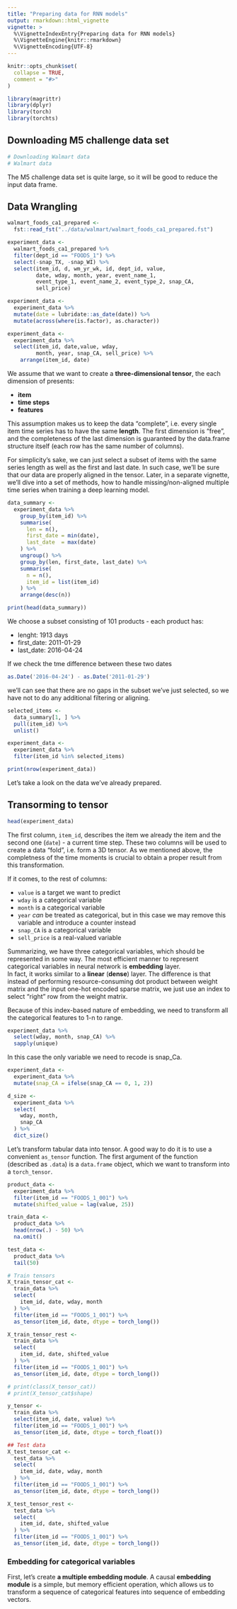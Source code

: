 ```yaml
---
title: "Preparing data for RNN models"
output: rmarkdown::html_vignette
vignette: >
  %\VignetteIndexEntry{Preparing data for RNN models}
  %\VignetteEngine{knitr::rmarkdown}
  %\VignetteEncoding{UTF-8}
---
```


```r
knitr::opts_chunk$set(
  collapse = TRUE,
  comment = "#>"
)
```

```r
library(magrittr)
library(dplyr)
library(torch)
library(torchts)
```

## Downloading M5 challenge data set
```r
# Downloading Walmart data
# Walmart data
```

The M5 challenge data set is quite large, so it will be good to reduce
the input data frame.


## Data Wrangling
```r
walmart_foods_ca1_prepared <-
  fst::read_fst("../data/walmart/walmart_foods_ca1_prepared.fst")

experiment_data <-
  walmart_foods_ca1_prepared %>%
  filter(dept_id == "FOODS_1") %>%
  select(-snap_TX, -snap_WI) %>%
  select(item_id, d, wm_yr_wk, id, dept_id, value,
         date, wday, month, year, event_name_1,
         event_type_1, event_name_2, event_type_2, snap_CA,
         sell_price)

experiment_data <-
  experiment_data %>%
  mutate(date = lubridate::as_date(date)) %>%
  mutate(across(where(is.factor), as.character))

experiment_data <-
  experiment_data %>%
  select(item_id, date,value, wday,
         month, year, snap_CA, sell_price) %>% 
    arrange(item_id, date)
```

We assume that we want to create a **three-dimensional tensor**, the each dimension of 
presents:

* **item**
* **time steps**
* **features**

This assumption makes us to keep the data "complete", i.e. every single item time series 
has to have the same **length**. The first dimension is "free", and the completeness of 
the last dimension is guaranteed by the data.frame structure itself (each row has the same number of columns).

For simplicity's sake, we can just select a subset of items with the same series length as well as the first and last date. In such case, we'll be sure that our data are properly aligned in the tensor. Later, in a separate vignette, we'll dive into a set of methods, how to handle missing/non-aligned multiple time series when training a deep learning model.


```r
data_summary <- 
  experiment_data %>% 
    group_by(item_id) %>% 
    summarise(
      len = n(),
      first_date = min(date),
      last_date  = max(date)
    ) %>% 
    ungroup() %>% 
    group_by(len, first_date, last_date) %>% 
    summarise(
      n = n(),
      item_id = list(item_id)
    ) %>% 
    arrange(desc(n))

print(head(data_summary))
```
We choose a subset consisting of 101 products - each product has:

 * lenght: 1913 days
 * first_date: 2011-01-29
 * last_date: 2016-04-24

If we check the tme difference between these two dates

```r
as.Date('2016-04-24') - as.Date('2011-01-29')
```
we'll can see that there are no gaps in the subset we've just selected, so 
we have not to do any additional filtering or aligning.

```r
selected_items <- 
  data_summary[1, ] %>% 
  pull(item_id) %>% 
  unlist()

experiment_data <- 
  experiment_data %>% 
  filter(item_id %in% selected_items)

print(nrow(experiment_data))
```
Let's take a look on the data we've already prepared.

## Transorming to tensor

```r
head(experiment_data)
```
The first column, `item_id`, describes the item we already the item and the second one (`date`) - a current time step. These two columns will be used to create a data "fold", i.e. form a 3D tensor. As we mentioned above, the completness of the time moments is crucial to obtain a proper result from this transformation.

If it comes, to the rest of columns:

* `value` is a target we want to predict
* `wday` is a categorical variable
* `month` is a categorical variable
* `year` *can* be treated as categorical, but in this case we may remove this variable and introduce a counter instead
* `snap_CA` is a categorical variable
* `sell_price` is a real-valued variable

Summarizing, we have three categorical variables, which should be represented in some way.
The most efficient manner to represent categorical variables in neural network is **embedding** layer.  
In fact, it works similar to a **linear** (**dense**)  layer. The difference is that instead of performing resource-consuming dot product between weight matrix and the input one-hot encoded sparse matrix, we just use an index to select "right" row from the weight matrix.

Because of this index-based nature of embedding, we need to transform all the categorical features to 1-n to range.
```r
experiment_data %>% 
  select(wday, month, snap_CA) %>% 
  sapply(unique)
```
In this case the only variable we need to recode is snap_Ca.

```r
experiment_data <- 
  experiment_data %>% 
  mutate(snap_CA = ifelse(snap_CA == 0, 1, 2))
```

```r
d_size <-
  experiment_data %>%
  select(
    wday, month,
    snap_CA
  ) %>%
  dict_size()
```

Let's transform tabular data into tensor. A good way to do it is to use 
a convenient `as_tensor` function. The first argument of the function (described as `.data`) 
is a `data.frame` object, which we want to transform into a `torch_tensor`.

```r
product_data <- 
  experiment_data %>% 
  filter(item_id == "FOODS_1_001") %>% 
  mutate(shifted_value = lag(value, 25))

train_data <- 
  product_data %>% 
  head(nrow(.) - 50) %>% 
  na.omit()

test_data <- 
  product_data %>% 
  tail(50)

# Train tensors
X_train_tensor_cat <-
  train_data %>%
  select(
    item_id, date, wday, month
  ) %>%
  filter(item_id == "FOODS_1_001") %>% 
  as_tensor(item_id, date, dtype = torch_long())

X_train_tensor_rest <- 
  train_data %>%
  select(
    item_id, date, shifted_value 
  ) %>%
  filter(item_id == "FOODS_1_001") %>% 
  as_tensor(item_id, date, dtype = torch_long())

# print(class(X_tensor_cat))
# print(X_tensor_cat$shape)

y_tensor <-
  train_data %>%
  select(item_id, date, value) %>%
  filter(item_id == "FOODS_1_001") %>% 
  as_tensor(item_id, date, dtype = torch_float())

## Test data
X_test_tensor_cat <-
  test_data %>%
  select(
    item_id, date, wday, month
  ) %>%
  filter(item_id == "FOODS_1_001") %>% 
  as_tensor(item_id, date, dtype = torch_long())

X_test_tensor_rest <- 
  test_data %>%
  select(
    item_id, date, shifted_value
  ) %>%
  filter(item_id == "FOODS_1_001") %>% 
  as_tensor(item_id, date, dtype = torch_long())
```

### Embedding for categorical variables

First, let's create **a multiple embedding module**.
A causal **embedding module** is a simple, but memory efficient operation, which allows us to transform a sequence of categorical features into sequence of embedding vectors.



